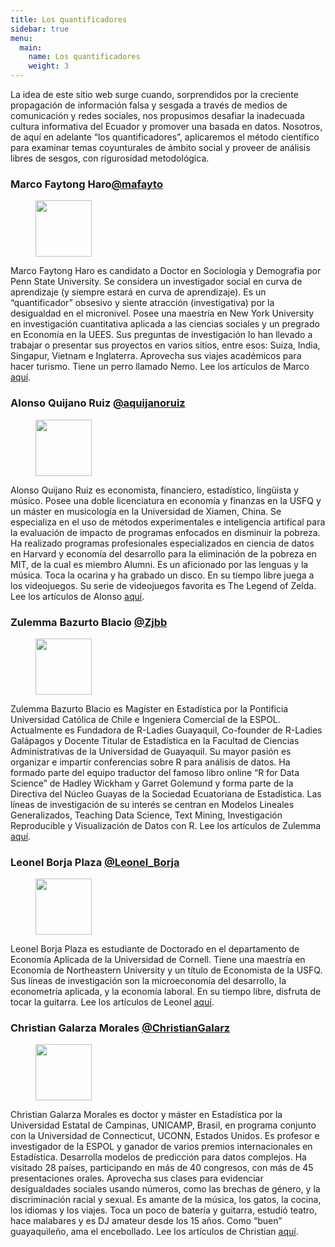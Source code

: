 ```yaml
---
title: Los quantificadores
sidebar: true
menu: 
  main: 
    name: Los quantificadores
    weight: 3
---
```

La idea de este sitio web surge cuando, sorprendidos por la creciente propagación de información falsa y sesgada a través de medios de comunicación y redes sociales, nos propusimos desafiar la inadecuada cultura informativa del Ecuador y promover una basada en datos. Nosotros, de aquí en adelante "los quantificadores", aplicaremos el método científico para examinar temas coyunturales de ámbito social y proveer de análisis  libres de sesgos, con rigurosidad metodológica.


<h3>Marco Faytong Haro<a href= "https://twitter.com/mafayto">@mafayto</a></h3> 


<div class="authorbox clearfix">
<figure class="authorbox__avatar">
<img src="/img/authors/marco-faytong.jpg" class="avatar" height="90" width="90"/>
</figure>
<div class="authorbox__description">Marco Faytong Haro es candidato a Doctor en Sociología y Demografía por Penn State University. Se considera un investigador social en curva de aprendizaje (y siempre estará en curva de aprendizaje). Es un "quantificador" obsesivo y siente atracción (investigativa) por la desigualdad en el micronivel. Posee una maestría en New York University en investigación cuantitativa aplicada a las ciencias sociales y un pregrado en Economía en la UEES. Sus preguntas de investigación lo han llevado a trabajar o presentar sus proyectos en varios sitios, entre esos: Suiza, India, Singapur, Vietnam e Inglaterra. Aprovecha sus viajes académicos para hacer turismo. Tiene un perro llamado Nemo. Lee los artículos de Marco <a href= "https://elquantificador.org/authors/marco-faytong/">aquí</a>.</div>
</div>

<h3>Alonso Quijano Ruiz <a href= "https://twitter.com/aquijanoruiz">@aquijanoruiz</a></h3>

<div class="authorbox clearfix">
<figure class="authorbox__avatar">
<img src="/img/authors/alonso-quijano.jpg" class="avatar" height="90" width="90"/>
</figure>
<div class="authorbox__description">Alonso Quijano Ruiz es economista, financiero, estadístico, lingüista y músico. Posee una doble licenciatura en economía y finanzas en la USFQ y un máster en musicología en la Universidad de Xiamen, China. Se especializa en el uso de métodos experimentales e inteligencia artifical para la evaluación de impacto de programas enfocados en disminuir la pobreza. Ha realizado programas profesionales especializados en ciencia de datos en Harvard y economía del desarrollo para la eliminación de la pobreza en MIT, de la cual es miembro Alumni. Es un aficionado por las lenguas y la música. Toca la ocarina y ha grabado un disco. En su tiempo libre juega  a los videojuegos. Su serie de videojuegos favorita es The Legend of Zelda. Lee los artículos de Alonso <a href= "https://elquantificador.org/authors/alonso-quijano/">aquí</a>.</div>
</div>

<h3>Zulemma Bazurto Blacio <a href= "https://twitter.com/Zjbb">@Zjbb</a></h3>

<div class="authorbox clearfix">
<figure class="authorbox__avatar">
<img src="/img/authors/zulemma-bazurto.jpg" class="avatar" height="90" width="90"/>
</figure>
<div class="authorbox__description">Zulemma Bazurto Blacio es Magíster en Estadística por la Pontificia Universidad Católica de Chile e Ingeniera Comercial de la ESPOL. Actualmente es Fundadora de R-Ladies Guayaquil, Co-founder de R-Ladies Galápagos y Docente Titular de Estadística en la Facultad de Ciencias Administrativas de la Universidad de Guayaquil. Su mayor pasión es organizar e impartir conferencias sobre R para análisis de datos. Ha formado parte del equipo traductor del famoso libro online “R for Data Science” de Hadley Wickham y Garret Golemund y forma parte de la Directiva del Núcleo Guayas de la Sociedad Ecuatoriana de Estadística. Las líneas de investigación de su interés se centran en Modelos Lineales Generalizados, Teaching Data Science, Text Mining, Investigación Reproducible y Visualización de Datos con R. Lee los artículos de Zulemma <a href= "https://elquantificador.org/authors/zulemma-bazurto/">aquí</a>.</div>
</div>

<h3>Leonel Borja Plaza <a href= "https://twitter.com/Leonel_Borja">@Leonel_Borja</a></h3>

<div class="authorbox clearfix">
<figure class="authorbox__avatar">
<img src="/img/authors/leonel-borja-plaza.jpg" class="avatar" height="90" width="90"/>
</figure>
<div class="authorbox__description">Leonel Borja Plaza es estudiante de Doctorado en el departamento de Economía Aplicada de la Universidad de Cornell. Tiene una maestría en Economía de Northeastern University y un título de Economista de la USFQ. Sus líneas de investigación son la microeconomía del desarrollo, la econometría aplicada, y la economía laboral. En su tiempo libre, disfruta de tocar la guitarra. Lee los artículos de Leonel <a href= "https://elquantificador.org/authors/leonel-borja-plaza/">aquí</a>.</div>
</div>

<h3>Christian Galarza Morales <a href= "https://twitter.com/ChristianGalarz">@ChristianGalarz</a></h3>

<div class="authorbox clearfix">
<figure class="authorbox__avatar">
<img src="/img/authors/christian-galarza.jpg" class="avatar" height="90" width="90"/>
</figure>
<div class="authorbox__description">Christian Galarza Morales es doctor y máster en Estadística por la Universidad Estatal de Campinas, UNICAMP, Brasil, en programa conjunto con la Universidad de Connecticut, UCONN, Estados Unidos. Es profesor e investigador de la ESPOL y ganador de varios premios internacionales en Estadística. Desarrolla modelos de predicción para datos complejos. Ha visitado 28 países, participando en más de 40 congresos, con más de 45 presentaciones orales. Aprovecha sus clases para evidenciar desigualdades sociales usando números, como las brechas de género, y la discriminación racial y sexual. Es amante de la música, los gatos, la cocina, los idiomas y los viajes. Toca un poco de batería y guitarra, estudió teatro, hace malabares y es DJ amateur desde los 15 años. Como “buen” guayaquileño, ama el encebollado. Lee los artículos de Christian <a href= "https://elquantificador.org/authors/christian-galarza/">aquí</a>.</div>
</div>